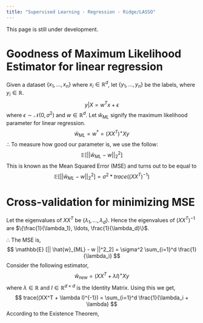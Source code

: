```yaml
---
title: "Supervised Learning - Regression - Ridge/LASSO"
---
```


:::{.callout-note}
This page is still under development.
:::

# Goodness of Maximum Likelihood Estimator for linear regression
Given a dataset $\{x_1, \ldots, x_n\}$ where $x_i \in \mathbb{R}^d$, let $\{y_1, \ldots, y_n\}$ be the labels, where $y_i \in \mathbb{R}$.
$$
y|X = w^Tx + \epsilon
$$
where $\epsilon \sim \mathcal{N}(0,\sigma^2)$ and $w \in \mathbb{R}^d$. Let $\hat{w}_{ML}$ signify the maximum likelihood parameter for linear regression.
$$
\hat{w}_{ML}=w^*=(XX^T)^+Xy
$$
$\therefore$ To measure how good our parameter is, we use the follow:
$$
\mathbb{E} [|| \hat{w}_{ML} - w ||^2_2]
$$
This is known as the Mean Squared Error (MSE) and turns out to be equal to
$$
\mathbb{E} [|| \hat{w}_{ML} - w ||^2_2] = \sigma^2 *trace((XX^T)^{-1})
$$

# Cross-validation for minimizing MSE
Let the eigenvalues of $XX^T$ be $\{\lambda_1, \ldots, \lambda_d\}$. Hence the eigenvalues of $(XX^T)^{-1}$ are $\{\frac{1}{\lambda_1}, \ldots, \frac{1}{\lambda_d}\}$. 

$\therefore$ The MSE is,
$$
\mathbb{E} [|| \hat{w}_{ML} - w ||^2_2] = \sigma^2 \sum_{i=1}^d  \frac{1}{\lambda_i}
$$
Consider the following estimator,
$$
\hat{w}_{new}=(XX^T + \lambda I)^+Xy
$$
where $\lambda \in \mathbb{R}$ and $I \in \mathbb{R}^{d\times d}$ is the Identity Matrix. Using this we get,
$$
trace((XX^T + \lambda I)^{-1}) = \sum_{i=1}^d  \frac{1}{\lambda_i + \lambda}
$$
According to the Existence Theorem,